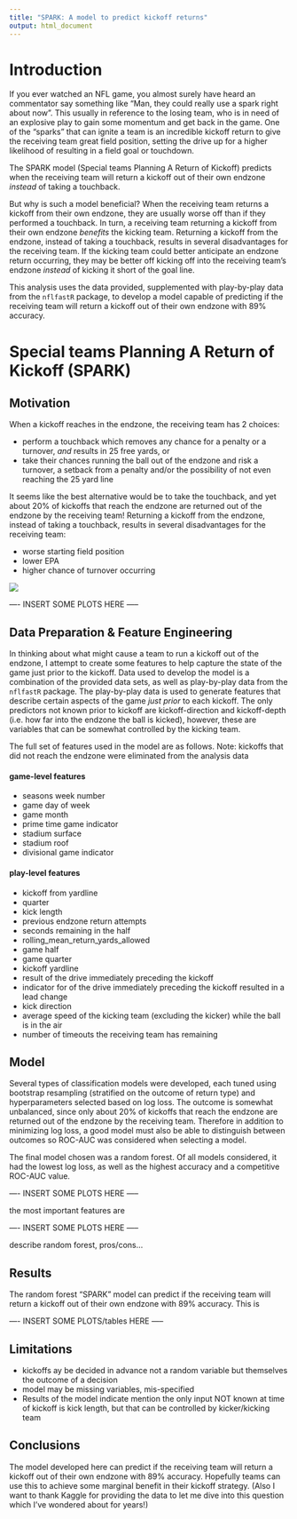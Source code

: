 ```yaml
---
title: "SPARK: A model to predict kickoff returns"
output: html_document
---
```


# Introduction

If you ever watched an NFL game, you almost surely have heard an commentator say something like "Man, they could really use a spark right about now". This usually in reference to the losing team, who is in need of an explosive play to gain some momentum and get back in the game. One of the "sparks" that can ignite a team is an incredible kickoff return to give the receiving team great field position, setting the drive up for a higher likelihood of resulting in a field goal or touchdown.

The SPARK model (Special teams Planning A Return of Kickoff) predicts when the receiving team will return a kickoff out of their own endzone *instead* of taking a touchback. 

But why is such a model beneficial? When the receiving team returns a kickoff from their own endzone, they are usually worse off than if they performed a touchback. In turn, a receiving team returning a kickoff from their own endzone *benefits* the kicking team. Returning a kickoff from the endzone, instead of taking a touchback, results in several disadvantages for the receiving team. If the kicking team could better anticipate an endzone return occurring, they may be better off kicking off into the receiving team's endzone *instead* of kicking it short of the goal line.

This analysis uses the data provided, supplemented with play-by-play data from the `nflfastR` package, to develop a model capable of predicting if the receiving team will return a kickoff out of their own endzone with 89% accuracy.

# Special teams Planning A Return of Kickoff (SPARK)

## Motivation

When a kickoff reaches in the endzone, the receiving team has 2 choices: 

 * perform a touchback which removes any chance for a penalty or a turnover, *and* results in 25 free yards, or
 * take their chances running the ball out of the endzone and risk a turnover, a setback from a penalty and/or the possibility of not even reaching the 25 yard line
 
It seems like the best alternative would be to take the touchback, and yet about 20% of kickoffs that reach the endzone are returned out of the endzone by the receiving team! Returning a kickoff from the endzone, instead of taking a touchback, results in several disadvantages for the receiving team:

* worse starting field position
* lower EPA
* higher chance of turnover occurring

![](https://raw.githubusercontent.com/brndngrhm/big-data-bowl/main/img/kickoff_bar.svg?token=ADFAP2MKGO4JDQ2RQACSSBLBZTQXA)
    
---- INSERT  SOME PLOTS HERE -----


## Data Preparation & Feature Engineering

In thinking about what might cause a team to run a kickoff out of the endzone, I attempt to create some features to help capture the state of the game just prior to the kickoff. Data used to develop the model is a combination of the provided data sets, as well as play-by-play data from the `nflfastR` package. The play-by-play data is used to generate features that describe certain aspects of the game *just prior* to each kickoff. The only predictors not known prior to kickoff are kickoff-direction and kickoff-depth (i.e. how far into the endzone the ball is kicked), however, these are variables that can be somewhat controlled by the kicking team.

The full set of features used in the model are as follows. Note: kickoffs that did not reach the endzone were eliminated from the analysis data

#### game-level features

 * seasons week number
 * game day of week
 * game month
 * prime time game indicator
 * stadium surface
 * stadium roof
 * divisional game indicator
 
#### play-level features

 * kickoff from yardline
 * quarter
 * kick length
 * previous endzone return attempts
 * seconds remaining in the half
 * rolling_mean_return_yards_allowed
 * game half
 * game quarter
 * kickoff yardline
 * result of the drive immediately preceding the kickoff
 * indicator for of the drive immediately preceding the kickoff resulted in a lead change
 * kick direction
 * average speed of the kicking team (excluding the kicker) while the ball is in the air
 * number of timeouts the receiving team has remaining
 
## Model

Several types of classification models were developed, each tuned using bootstrap resampling (stratified on the outcome of return type) and hyperparameters selected based on log loss. The outcome is somewhat unbalanced, since only about 20% of kickoffs that reach the endzone are returned out of the endzone by the receiving team. Therefore in addition to minimizing log loss, a good model must also be able to distinguish between outcomes so ROC-AUC was considered when selecting a model.

The final model chosen was a random forest. Of all models considered, it had the lowest log loss, as well as the highest accuracy and a competitive ROC-AUC value.

---- INSERT SOME PLOTS HERE -----

the most important features are

---- INSERT SOME PLOTS HERE -----

describe random forest, pros/cons...


## Results

The random forest "SPARK" model can predict if the receiving team will return a kickoff out of their own endzone with 89% accuracy. This is 

---- INSERT SOME PLOTS/tables HERE -----

## Limitations

 - kickoffs ay be decided in advance not a random variable but themselves the outcome of a decision
 - model may be missing variables, mis-specified
 - Results of the model indicate mention the only input NOT known at time of kickoff is kick length, but that can be controlled by kicker/kicking team

## Conclusions

The model developed here can predict if the receiving team will return a kickoff out of their own endzone with 89% accuracy. Hopefully teams can use this to achieve some marginal benefit in their kickoff strategy. (Also I want to thank Kaggle for providing the data to let me dive into this question which I've wondered about for years!) 